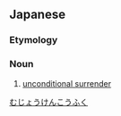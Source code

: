 ==Japanese==
{{ja-kanjitab|む|じょう|けん|こう|ふく|yomi=o}}

===Etymology===
{{compound|lang=ja|sort=むじょうけんこうふく|無条件|tr1=mujōken|t1=unconditional|降伏|tr2=kōfuku|t2=surrender}}

===Noun===
{{ja-noun|むじょうけんこうふく}}

# [[unconditional surrender]]

[[Category:ja:Military|むじょうけんこうふく]]
